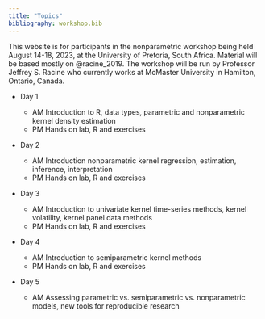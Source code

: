 ```yaml
---
title: "Topics"
bibliography: workshop.bib
---
```


This website is for participants in the nonparametric workshop being held August 14-18, 2023, at the University of Pretoria, South Africa. Material will be based mostly on @racine_2019. The workshop will be run by Professor Jeffrey S. Racine who currently works at McMaster University in Hamilton, Ontario, Canada.

- Day 1

  - AM Introduction to R, data types, parametric and nonparametric kernel density estimation
  - PM Hands on lab, R and exercises

- Day 2

  - AM Introduction nonparametric kernel regression, estimation, inference, interpretation
  - PM Hands on lab, R and exercises

- Day 3

  - AM Introduction to univariate kernel time-series methods, kernel volatility, kernel panel data methods
  - PM Hands on lab, R and exercises

- Day 4

  - AM Introduction to semiparametric kernel methods
  - PM Hands on lab, R and exercises
  
- Day 5

  - AM Assessing parametric vs. semiparametric vs. nonparametric models, new tools for reproducible research


